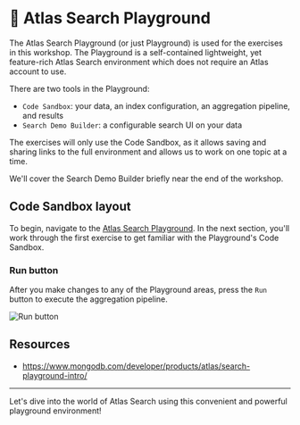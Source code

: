 # 📘 Atlas Search Playground

The Atlas Search Playground (or just Playground) is used for the exercises in this workshop.
The Playground is a self-contained lightweight, yet feature-rich Atlas Search environment
which does not require an Atlas account to use.

There are two tools in the Playground:
  * `Code Sandbox`: your data, an index configuration, an aggregation pipeline, and results
  * `Search Demo Builder`: a configurable search UI on your data

The exercises will only use the Code Sandbox, as it allows saving and sharing links to
the full environment and allows us to work on one topic at a time.

We'll cover the Search Demo Builder briefly near the end of the workshop.

## Code Sandbox layout

To begin, navigate to the [Atlas Search Playground](https://search-playground.mongodb.com/).
In the next section, you'll work through the first exercise to get familiar with the
Playground's Code Sandbox.

### Run button

After you make changes to any of the Playground areas, press the `Run` button to execute
the aggregation pipeline.

![Run button](/img/playground_run.png)

## Resources
  * https://www.mongodb.com/developer/products/atlas/search-playground-intro/

------

Let's dive into the world of Atlas Search using this convenient and powerful playground environment!



